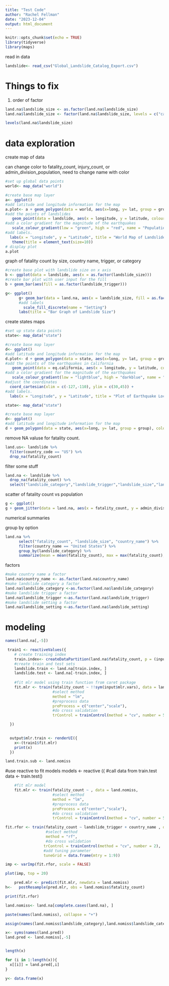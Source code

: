 ```yaml
---
title: "Test Code"
author: "Rachel Fellman"
date: "2023-12-04"
output: html_document
---
```


```r
knitr::opts_chunk$set(echo = TRUE)
library(tidyverse)
library(maps)
```

read in data
```r
landslide<- read_csv("Global_Landslide_Catalog_Export.csv")
```
# Things to fix 
1) order of factor 

```r
land.na$landslide_size <- as.factor(land.na$landslide_size)
land.na$landslide_size <- factor(land.na$landslide_size, levels = c("catastrophic", "very_large", "large", "medium", "small", "unknown"))
```

```r
levels(land.na$landslide_size)
```


# data exploration



create map of data

can change color to fatality_count, injury_count, or admin_division_population, need to change name with color
```r
#set up global data points
world<- map_data("world")

#create base map layer
a<- ggplot()
#add latitude and longitude information for the map
a.plot<- a + geom_polygon(data = world, aes(x=long, y= lat, group = group), color = "darkgrey", fill = "grey") +
#add the points of landslides
   geom_point(data = landslide, aes(x = longitude, y = latitude, colour = color) ) +
#add a color gradient for the magnitude of the earthquakes
   scale_colour_gradient(low = "green", high = "red", name = "Population")+
#add labels.
  labs(x = "Longitude", y = "Latitude", title = "World Map of Landslides") +
   theme(title = element_text(size=10))
# display plot
a.plot

```


graph of fatality count by size, country name, trigger, or category
```r
#create base plot with landslide size on x axis
b <- ggplot(data = landslide, aes(x = as.factor(landslide_size)))
#create bar plot with user input for the fill
b + geom_bar(aes(fill = as.factor(landslide_trigger)))
```

```r
g<- ggplot()
      g+ geom_bar(data = land.na, aes(x = landslide_size, fill = as.factor(landslide_setting))) +
      #add labels
        scale_fill_discrete(name = "Setting")
      labs(title = "Bar Graph of Landslide Size")
```

create states maps
```r
#set up state data points
state<- map_data("state")

#create base map layer
d<- ggplot()
#add latitude and longitude information for the map
d.plot<- d + geom_polygon(data = state, aes(x=long, y= lat, group = group), color = "darkgrey", fill = "grey") +
#add the points of the earthquakes in California
   geom_point(data = eq.california, aes(x = longitude, y = latitude, colour = magnitude))  +
#add a color gradient for the magnitude of the earthquakes
   scale_colour_gradient(low = "lightblue", high = "darkblue", name = "Magnitude")+
#adjust the coordinates
  coord_cartesian(xlim = c(-127,-110), ylim = c(30,45)) +
#add labels.
  labs(x = "Longitude", y = "Latitude", title = "Plot of Earthquake Locations Colored by Magnitude in a 800 km Radius of the Center of California")
```

```r
state<- map_data("state")

#create base map layer
d<- ggplot()
#add latitude and longitude information for the map
d + geom_polygon(data = state, aes(x=long, y= lat, group = group), color = "darkgrey", fill = "grey")
```

remove NA valuse for fatality count.
```r
land.us<- landslide %>% 
  filter(country_code == "US") %>% 
  drop_na(fatality_count)
```
 filter some stuff
```r
land.na <- landslide %>% 
  drop_na(fatality_count) %>% 
  select("landslide_category","landslide_trigger","landslide_size","landslide_setting","fatality_count","injury_count","country_name","admin_division_population","gazeteer_closest_point", "gazeteer_distance", "longitude", "latitude")
```

scatter of fatality count vs population
```r
g <- ggplot()
g + geom_jitter(data = land.na, aes(x = fatality_count, y = admin_division_population, color = landslide_size))
```

numerical summaries

group by option
```r
land.na %>% 
      select("fatality_count", "landslide_size", "country_name") %>% 
      filter(country_name == "United States") %>% 
      group_by(landslide_category) %>% 
      summarize(mean = mean(fatality_count), max = max(fatality_count), min = min(fatality_count), sd = sd(fatality_count))
```

factors
```r
#make country name a factor
land.na$country_name <- as.factor(land.na$country_name)
#make landslide category a factor
land.na$landslide_category <-as.factor(land.na$landslide_category)
#make landslide trigger a factor
land.na$landslide_trigger <-as.factor(land.na$landslide_trigger)
#make landslide setting a factor
land.na$landslide_setting <-as.factor(land.na$landslide_setting)
```

# modeling
```r
names(land.na[,-5])
```

```r
 train1 <- reactiveValues({
    # create training index
    train.index<- createDataPartition(land.na$fatality_count, p = (input$test/100), list = FALSE)
    #create train and test sets
    landslide.train <- land.na[train.index, ]
    landslide.test <- land.na[-train.index, ]
    
    #fit mlr model using train function from caret package
    fit.mlr <- train(fatality_count ~ !!sym(input$mlr.vars), data = landslide.train,
                     #select method
                     method = "lm",
                     #preprocess data
                     preProcess = c("center","scale"),
                     #do cross validation
                     trControl = trainControl(method = "cv", number = 5))

  })

  
  output$mlr.train <- renderUI({
    x<-(train1$fit.mlr)
    print(x)
  })
```

```r
land.train.sub <- land.nomiss
```


  #use reactive to fit models
  models <- reactive ({
    #call data from train.test
    data <- train.test()
    
```r
    #fit mlr model
    fit.mlr <- train(fatality_count ~ , data = land.nomiss,
                     #select method
                     method = "lm",
                     #preprocess data
                     preProcess = c("center","scale"),
                     #do cross validation
                     trControl = trainControl(method = "cv", number = 5))

```

```r
fit.rfor <- train(fatality_count ~ landslide_trigger + country_name , data = land.nomiss,
                  #select method
                  method = "rf",
                  #do cross validation
                 trControl = trainControl(method = "cv", number = 2),
                 #add tuning parameter
                 tuneGrid = data.frame(mtry = 1:9))
```

```r
imp <- varImp(fit.rfor, scale = FALSE)
```

```r
plot(imp, top = 20)
```

```r
    pred.mlr <- predict(fit.mlr, newdata = land.nomiss)
h<-   postResample(pred.mlr, obs = land.nomiss$fatality_count)

```


```r
print(fit.rfor)
```

    
```r
land.nomiss<- land.na[complete.cases(land.na), ]
```
    
```r
paste(names(land.nomiss), collapse = "+")
```
    
```r
assign(names(land.nomiss$landslide_category),land.nomiss$landslide_category)
```

```r
x<- syms(names(land.pred))
land.pred <- land.nomiss[,-5]
```

```r
```


```r
length(x)
```


```r
for (i in 1:length(x)){
  x[[i]] = land.pred[,i]
}
```

```r
y<- data.frame(x)
```

